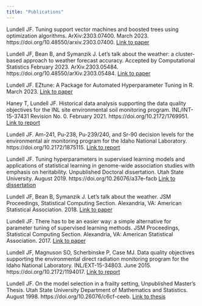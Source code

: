 ```yaml
---
title: "Publications"
---
```


Lundell JF. Tuning support vector machines and boosted trees using optimization algorithms. ArXiv:2303.07400. March 2023. https://doi.org/10.48550/arxiv.2303.07400. [Link to paper](papers/autotune_arxiv.pdf)

Lundell JF, Bean B, and Symanzik J. Let’s talk about the weather: a cluster-based approach to weather forecast accuracy. Accepted by Computational Statistics February 2023. ArXiv.2303.05484. https://doi.org/10.48550/arXiv.2303.05484. [Link to paper](papers/lets_talk_about_the_weather_arxiv.pdf)

Lundell JF. EZtune: A Package for Automated Hyperparameter Tuning in R. March 2023. [Link to paper](papers/eztune_archive_paper.pdf)

Haney T, Lundell JF. Historical data analysis supporting the data quality objectives for the INL site environmental soil monitoring program. INL/INT-15-37431 Revision No. 0.  February 2021. https://doi.org/10.2172/1769951. [Link to report](https://doi.org/10.2172/1769951)

Lundell JF. Am-241, Pu-238, Pu-239/240, and Sr-90 decision levels for the environmental air monitoring program for the Idaho National Laboratory. https://doi.org/10.2172/1875115. [Link to report](https://doi.org/10.2172/1875115)

Lundell JF. Tuning hyperparameters in supervised learning models and applications of statistical learning in genome-wide association studies with emphasis on heritability. Unpublished Doctoral dissertation. Utah State University. August 2019. https://doi.org/10.26076/a37e-facb [Link to dissertation](https://doi.org/10.26076/a37e-facb) 

Lundell JF, Bean B, Symanzik J. Let’s talk about the weather. JSM Proceedings, Statistical Computing Section. Alexandria, VA: American Statistical Association. 2018. [Link to paper](papers/data_expo.pdf) 

Lundell JF. There has to be an easier way: a simple alternative for parameter tuning of supervised learning methods. JSM Proceedings, Statistical Computing Section. Alexandria, VA: American Statistical Association. 2017. [Link to paper](papers/easier_way.pdf)

Lundell JF, Magnuson SO, Scherbinske P, Case MJ. Data quality objectives supporting the environmental direct radiation monitoring program for the Idaho National Laboratory. INL/EXT-15-34803. June 2015. https://doi.org/10.2172/1194017. [Link to report](https://doi.org/10.2172/1194017)

Lundell JF. On the model selection in a frailty setting, Unpublished Master’s Thesis. Utah State University Department of Mathematics and Statistics. August 1998. https://doi.org/10.26076/c6cf-ceeb. [Link to thesis](https://doi.org/10.26076/c6cf-ceeb)
